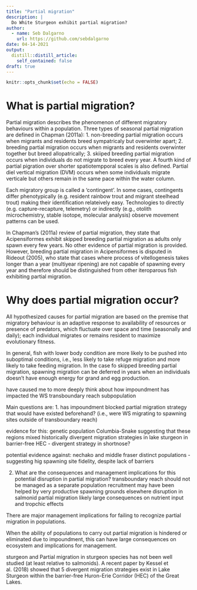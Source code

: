 ```yaml
---
title: "Partial migration"
description: |
  Do White Sturgeon exhibit partial migration?
author:
  - name: Seb Dalgarno
    url: https://github.com/sebdalgarno
date: 04-14-2021
output:
  distill::distill_article:
    self_contained: false
draft: true
---
```



```r
knitr::opts_chunk$set(echo = FALSE)
```

# What is partial migration?
Partial migration describes the phenomenon of different migratory behaviours within a population. Three types of seasonal partial migration are defined in Chapman (2011a): 1. non-breeding partial migration occurs when migrants and residents breed sympatricaly but overwinter apart; 2. breeding partial migration occurs when migrants and residents overwinter together but breed allopatrically; 3. skiiped breeding partial migration occurs when individuals do not migrate to breed every year. A fourth kind of partial pigration over shorter spatiotempporal scales is also defined. Partial diel vertical migration (DVM) occurs when some individuals migrate verticale but others remain in the same pace within the water column.

Each migratory group is called a 'contingent'. In some cases, contingents differ phenotypically (e.g. resident rainbow trout and migrant steelhead trout) making their identification relateively easy. Technologies to directly (e.g. capture-recapture, telemetry) or indirectly (e.g., otolith microchemistry, stable isotope, molecular analysis) observe movement patterns can be used.

In Chapman's (2011a) review of partial migration, they state that Acipensiformes exhibit skipped breeding partial migration as adults only spawn every few years. No other evidence of partial migration is provided. However, breeding partial migration in Acipensiformes is disputed in Rideout (2005), who state that cases where process of vitellogenesis takes longer than a year (multiyear ripening) are not capable of spawning every year and therefore should be distinguished from other iteroparous fish exhibiting partial migration. 

# Why does partial migration occur?
All hypothesized causes for partial migration are based on the premise that migratory behaviour is an adaptive response to availability of resources or presence of predators, which fluctuate over space and time (seasonally and daily); each individual migrates or remains resident to maximize evolutionary fitness. 

In general, fish with lower body condition are more likely to be pushed into suboptimal conditions, i.e., less likely to take refuge migration and more likely to take feeding migration. 
In the case fo skipped breeding partial migration, spawning migration can be deferred in years when an individuals doesn’t have enough energy for grand and egg production. 


have caused me to more deeply think about how impoundment has impacted the WS transboundary reach subpopulation

Main questions are:
1. has impoundment blocked partial migration strategy that would have existed beforehand? (i.e., were WS migrating to spawning sites outside of transboundary reach)

evidence for this:
genetic population Columbia-Snake suggesting that these regions mixed historically
divergent migration strategies in lake sturgeon in barrier-free HEC - divergent strategy in shortnose?

potential evidence against:
nechako and middle fraser distinct populations - suggesting hig spawning site fidelity, despite lack of barriers

2. What are the consequences and management implications for this potential disruption in partial migration?
transboundary reach should not be managed as a separate population
recruitment may have been helped by very productive spawning grounds elsewhere
disruption in salmonid partial migration likely large consequences on nutrient input and tropchic effects

There are major management implications for failing to recognize partial migration in populations. 

When the ability of populations to carry out partial migration is hindered or eliminated due to impoundment, this can have large consequences on ecosystem and implications for management.

sturgeon and 
Partial migration in sturgeon species has not been well studied (at least relative to salmonids). A recent paper by Kessel et al. (2018) showed that 5 divergent migration strategies exist in Lake Sturgeon within the barrier-free Huron-Erie Corridor (HEC) of the Great Lakes. 




